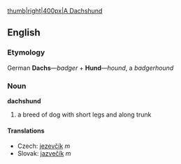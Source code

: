 [[image:dachshund.png|thumb|right|400px|A Dachshund]]
== English ==
=== Etymology ===
German '''Dachs'''&mdash;''badger'' + '''Hund'''&mdash;''hound'', a ''badgerhound''
=== Noun ===
'''dachshund'''
# a breed of dog with short legs and along trunk
==== Translations ====
*Czech: [[jezevčík]] ''m''
*Slovak: [[jazvečík]] ''m''